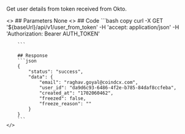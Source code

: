 
Get user details from token received from Okto.

<ColumnLayout>
    <>
        ## Parameters
        None
    </>
    <>
        ## Code
        ```bash copy
        curl -X GET '${baseUrl}/api/v1/user_from_token' 
        -H 'accept: application/json' 
        -H 'Authorization: Bearer AUTH_TOKEN'

        ```

        ## Response
        ```json
        {
            "status": "success",
            "data": {
                "email": "raghav.goyal@coindcx.com",
                "user_id": "da9d6c93-6486-4f2e-b785-84daf8ccfeba",
                "created_at": "1702060462",
                "freezed": false,
                "freeze_reason": ""
            }
        }
        ```
    </>
</ColumnLayout>